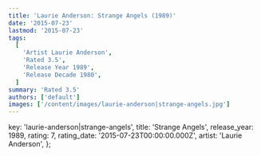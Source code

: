 ```yaml
---
title: 'Laurie Anderson: Strange Angels (1989)'
date: '2015-07-23'
lastmod: '2015-07-23'
tags:
  [
    'Artist Laurie Anderson',
    'Rated 3.5',
    'Release Year 1989',
    'Release Decade 1980',
  ]
summary: 'Rated 3.5'
authors: ['default']
images: ['/content/images/laurie-anderson|strange-angels.jpg']
---
```


  key: 'laurie-anderson|strange-angels',
  title: 'Strange Angels',
  release_year: 1989,
  rating: 7,
  rating_date: '2015-07-23T00:00:00.000Z',
  artist: 'Laurie Anderson',
};

<MusicRating data={data} />
